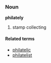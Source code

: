 ===Noun===
'''philately'''

#stamp collecting

====Related terms====
*[[philatelic]]
*[[philatelist]]